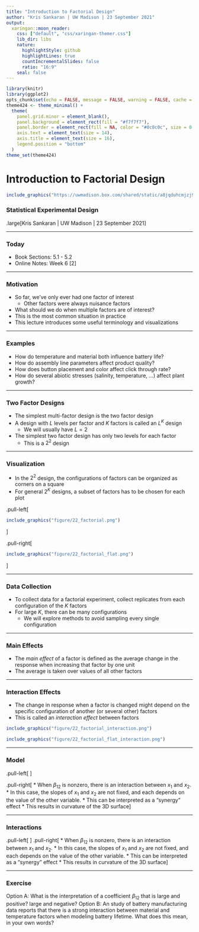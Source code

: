 ```yaml
---
title: "Introduction to Factorial Design"
author: "Kris Sankaran | UW Madison | 23 September 2021"
output:
  xaringan::moon_reader:
    css: ["default", "css/xaringan-themer.css"]
    lib_dir: libs
    nature:
      highlightStyle: github
      highlightLines: true
      countIncrementalSlides: false
      ratio: "16:9"
    seal: false  
---
```


```r
library(knitr)
library(ggplot2)
opts_chunk$set(echo = FALSE, message = FALSE, warning = FALSE, cache = TRUE, dpi = 200, fig.width = 6, fig.height = 2.8, dev = 'svg', dev.args = list(bg = "transparent"))
theme424 <- theme_minimal() + 
  theme(
    panel.grid.minor = element_blank(),
    panel.background = element_rect(fill = "#f7f7f7"),
    panel.border = element_rect(fill = NA, color = "#0c0c0c", size = 0.6),
    axis.text = element_text(size = 14),
    axis.title = element_text(size = 16),
    legend.position = "bottom"
  )
theme_set(theme424)
```

# Introduction to Factorial Design

```r
include_graphics("https://uwmadison.box.com/shared/static/a8jqduhcmjzj9re22a81236k3enbtzzn.png")
```
### Statistical Experimental Design

.large[Kris Sankaran | UW Madison | 23 September 2021]

---

### Today

* Book Sections: 5.1 - 5.2
* Online Notes: Week 6 [2]

---

### Motivation

* So far, we've only ever had one factor of interest
  - Other factors were always nuisance factors
* What should we do when multiple factors are of interest?
 - This is the most common situation in practice
* This lecture introduces some useful terminology and visualizations

---

### Examples

* How do temperature and material both influence battery life?
* How do assembly line parameters affect product quality?
* How does button placement and color affect click through rate?
* How do several abiotic stresses (salinity, temperature, ...) affect plant
growth?

---

### Two Factor Designs

* The simplest multi-factor design is the two factor design
* A design with $L$ levels per factor and $K$ factors is called an $L^K$ design
  - We will usually have $L = 2$
* The simplest two factor design has only two levels for each factor
  - This is a $2^2$ design
  
---

### Visualization

* In the $2^2$ design, the configurations of factors can be organized as corners
on a square
* For general $2^K$ designs, a subset of factors has to be chosen for each plot
    
.pull-left[
```r
include_graphics("figure/22_factorial.png")
```
]

.pull-right[
```r
include_graphics("figure/22_factorial_flat.png")
```
]

---

### Data Collection

* To collect data for a factorial experiment, collect replicates from each
configuration of the $K$ factors
* For large $K$, there can be many configurations
  - We will explore methods to avoid sampling every single configuration

---

### Main Effects

* The _main effect_ of a factor is defined as the average change in the response
when increasing that factor by one unit
* The average is taken over values of all other factors

---

### Interaction Effects

* The change in response when a factor is changed might depend on the specific
configuration of another (or several other) factors
* This is called an _interaction effect_ between factors

```r
include_graphics("figure/22_factorial_interaction.png")
```

```r
include_graphics("figure/22_factorial_flat_interaction.png")
```

---

### Model

.pull-left[
\begin{align*}
y = \beta_0 + \beta_1 x_1 + \beta_2 x_2 + \beta_{12} x_{1} x_{2}
\end{align*}
]

.pull-right[
* When $\beta_{12}$ is nonzero, there is an interaction between $x_1$ and $x_2$.
* In this case, the slopes of $x_1$ and $x_2$ are not fixed, and each depends on the value of the other variable.
* This can be interpreted as a "synergy" effect
* This results in curvature of the 3D surface
]

---

### Interactions

.pull-left[
\begin{align*}
y &= \beta_0 + \left(\beta_1 + x_{12}\right)x_1 + \beta_2 x_2 \\
  &= \beta_0 + \beta_1 x_1 + \left(\beta_2 + \beta_{12}x_{1}\right) x_2
\end{align*}
]
.pull-right[
* When $\beta_{12}$ is nonzero, there is an interaction between $x_1$ and $x_2$.
* In this case, the slopes of $x_1$ and $x_2$ are not fixed, and each depends on the value of the other variable.
* This can be interpreted as a "synergy" effect
* This results in curvature of the 3D surface
]

---

### Exercise

Option A: What is the interpretation of a coefficient $\beta_{12}$ that is large
and positive? large and negative?
Option B: An study of battery manufacturing data reports that there is a strong
interaction between material and temperature factors when modeling battery
lifetime. What does this mean, in your own words?